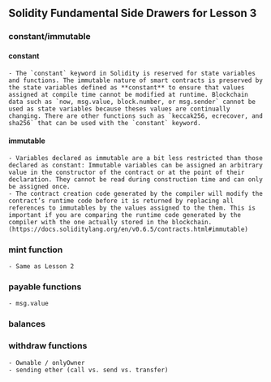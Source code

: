 ## Solidity Fundamental Side Drawers for Lesson 3

### constant/immutable

#### constant 
    - The `constant` keyword in Solidity is reserved for state variables and functions. The immutable nature of smart contracts is preserved by the state variables defined as **constant** to ensure that values assigned at compile time cannot be modified at runtime. Blockchain data such as `now, msg.value, block.number, or msg.sender` cannot be used as state variables because theses values are continually changing. There are other functions such as `keccak256, ecrecover, and sha256` that can be used with the `constant` keyword. 

#### immutable
    - Variables declared as immutable are a bit less restricted than those declared as constant: Immutable variables can be assigned an arbitrary value in the constructor of the contract or at the point of their declaration. They cannot be read during construction time and can only be assigned once.
    - The contract creation code generated by the compiler will modify the contract’s runtime code before it is returned by replacing all references to immutables by the values assigned to the them. This is important if you are comparing the runtime code generated by the compiler with the one actually stored in the blockchain.(https://docs.soliditylang.org/en/v0.6.5/contracts.html#immutable)


### mint function
    - Same as Lesson 2




### payable functions
    - msg.value




### balances





### withdraw functions
    - Ownable / onlyOwner
    - sending ether (call vs. send vs. transfer)